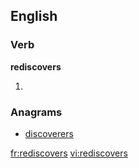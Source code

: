 ==English==

===Verb===
'''rediscovers'''
# {{third-person singular of|[[rediscover]]}}

===Anagrams===
* [[discoverers#English|discoverers]]

[[fr:rediscovers]]
[[vi:rediscovers]]